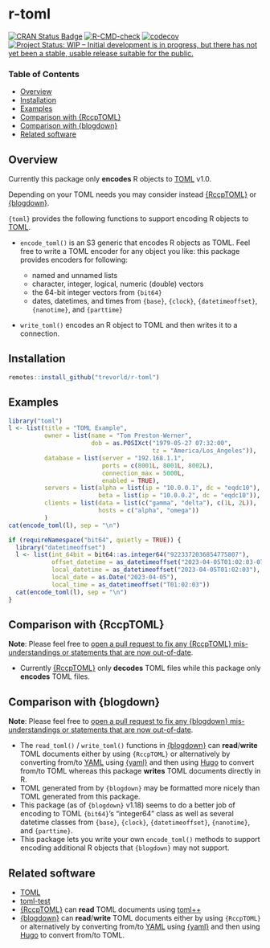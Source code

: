 # r-toml

[![CRAN Status Badge](https://www.r-pkg.org/badges/version/toml)](https://cran.r-project.org/package=toml)
[![R-CMD-check](https://github.com/trevorld/r-toml/workflows/R-CMD-check/badge.svg)](https://github.com/trevorld/r-toml/actions)
[![codecov](https://codecov.io/github/trevorld/r-toml/branch/main/graph/badge.svg)](https://app.codecov.io/github/trevorld/r-toml)
[![Project Status: WIP – Initial development is in progress, but there has not yet been a stable, usable release suitable for the public.](https://www.repostatus.org/badges/latest/wip.svg)](https://www.repostatus.org/#wip)

### Table of Contents

* [Overview](#overview)
* [Installation](#installation)
* [Examples](#examples)
* [Comparison with {RccpTOML}](#rccptoml)
* [Comparison with {blogdown}](#blogdown)
* [Related software](#links)

## <a name="overview">Overview</a>

Currently this package only **encodes** R objects to [TOML](https://toml.io/) v1.0.  

Depending on your TOML needs you may consider instead [{RccpTOML}](https://github.com/eddelbuettel/rcpptoml) or [{blogdown}](https://pkgs.rstudio.com/blogdown/reference/read_toml.html).

`{toml}` provides the following functions to support encoding R objects to [TOML](https://toml.io/).

* `encode_toml()` is an S3 generic that encodes R objects as TOML.  Feel free to write a TOML encoder for any object you like: this package provides encoders for following:
  
  + named and unnamed lists
  + character, integer, logical, numeric (double) vectors 
  + the 64-bit integer vectors from `{bit64}`
  + dates, datetimes, and times from `{base}`, `{clock}`, `{datetimeoffset}`, `{nanotime}`, and `{parttime}`

* `write_toml()` encodes an R object to TOML and then writes it to a connection.

## <a name="installation">Installation</a>

```r
remotes::install_github("trevorld/r-toml")
```

## <a name="examples">Examples</a>

```r
library("toml")
l <- list(title = "TOML Example",
          owner = list(name = "Tom Preston-Werner",
                       dob = as.POSIXct("1979-05-27 07:32:00",
                                        tz = "America/Los_Angeles")),
          database = list(server = "192.168.1.1",
                          ports = c(8001L, 8001L, 8002L),
                          connection_max = 5000L,
                          enabled = TRUE),
          servers = list(alpha = list(ip = "10.0.0.1", dc = "eqdc10"),
                         beta = list(ip = "10.0.0.2", dc = "eqdc10")),
          clients = list(data = list(c("gamma", "delta"), c(1L, 2L)),
                         hosts = c("alpha", "omega"))
          )
cat(encode_toml(l), sep = "\n")

if (requireNamespace("bit64", quietly = TRUE)) {
  library("datetimeoffset")
  l <- list(int_64bit = bit64::as.integer64("9223372036854775807"),
            offset_datetime = as_datetimeoffset("2023-04-05T01:02:03-07:00"),
            local_datetime = as_datetimeoffset("2023-04-05T01:02:03"),
            local_date = as.Date("2023-04-05"),
            local_time = as_datetimeoffset("T01:02:03"))
  cat(encode_toml(l), sep = "\n")
}
```


## <a name="rccptoml">Comparison with {RccpTOML}</a>

**Note**: Please feel free to [open a pull request to fix any {RccpTOML} mis-understandings or statements that are now out-of-date](https://github.com/trevorld/r-toml/edit/main/README.Rmd).

* Currently [{RccpTOML}](https://github.com/eddelbuettel/rcpptoml) only **decodes** TOML files while this package only **encodes** TOML files.

## <a name="blogdown">Comparison with {blogdown}</a>

**Note**: Please feel free to [open a pull request to fix any {blogdown} mis-understandings or statements that are now out-of-date](https://github.com/trevorld/r-toml/edit/main/README.Rmd).

* The `read_toml()` / `write_toml()` functions in [{blogdown}](https://pkgs.rstudio.com/blogdown/reference/read_toml.html) can **read**/**write** TOML documents either by using `{RccpTOML}` or alternatively by converting from/to [YAML](https://yaml.org/) using [{yaml}](https://cran.r-project.org/web/packages/yaml/index.html) and then using [Hugo](https://gohugo.io/) to convert from/to TOML whereas this package **writes** TOML documents directly in R.
* TOML generated from by `{blogdown}` may be formatted more nicely than TOML generated from this package.
* This package (as of `{blogdown}` v1.18) seems to do a better job of encoding to TOML `{bit64}`'s "integer64" class as well as several datetime classes from `{base}`, `{clock}`, `{datetimeoffset}`, `{nanotime}`, and `{parttime}`.
* This package lets you write your own `encode_toml()` methods to support encoding additional R objects that `{blogdown}` may not support.

## <a name="links">Related software</a>

* [TOML](https://toml.io/)
* [toml-test](https://github.com/toml-lang/toml-test)
* [{RccpTOML}](https://github.com/eddelbuettel/rcpptoml) can **read** TOML documents using [toml++](https://github.com/marzer/tomlplusplus)
* [{blogdown}](https://pkgs.rstudio.com/blogdown/reference/read_toml.html) can **read**/**write** TOML documents either by using `{RccpTOML}` or alternatively by converting from/to [YAML](https://yaml.org/) using [{yaml}](https://cran.r-project.org/web/packages/yaml/index.html) and then using [Hugo](https://gohugo.io/) to convert from/to TOML.

